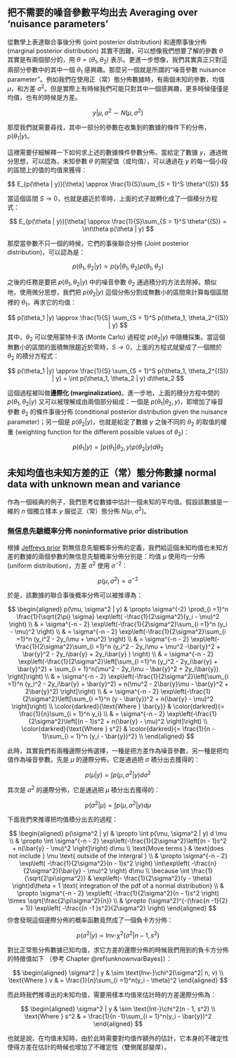 ## 把不需要的噪音參數平均出去 Averaging over 'nuisance parameters'

從數學上表達聯合事後分佈 (joint posterior distribution) 和邊際事後分佈 (marginal posterior distribution) 其實不困難，可以想像我們想要了解的參數 $\theta$ 其實是有兩個部分的，用 $\theta = (\theta_1, \theta_2)$ 表示。更進一步想像，我們其實真正只對這兩部分參數中的其中一個 $\theta_1$ 感興趣。那麼另一個就是所謂的“噪音參數 nuisance parameter”。例如我們在使用正（常）態分佈數據時，有兩個未知的參數，均值 $\mu$，和方差 $\sigma^2$。但是實際上有時候我們可能只對其中一個感興趣，更多時候僅僅是均值，也有的時候是方差。

$$
y | \mu, \sigma^2 \sim N(\mu, \sigma^2)
$$

那麼我們就需要尋找，其中一部分的參數在收集到的數據的條件下的分佈，$p(\theta_1 | y)$。

這裡需要仔細解釋一下如何求上述的數據條件參數分佈。當給定了數據 $y$，通過微分思想，可以認為，未知參數 $\theta$ 的期望值（或均值），可以通過在 $y$ 的每一個小段的區間上的值的均值來獲得：

$$
E_{p(\theta | y)}[\theta] \approx \frac{1}{S}\sum_{S = 1}^S \theta^{(S)}
$$

當這個區間 $S  \rightarrow 0$，也就是趨近於零時，上面的式子就轉化成了一個積分方程式：


$$
E_{p(\theta | y)}[\theta] \approx \frac{1}{S}\sum_{S = 1}^S \theta^{(S)} = \int\theta p(\theta | y)
$$

那麼當參數不只一個的時候，它們的事後聯合分佈 (Joint posterior distribution)，可以認為是： 

$$
p(\theta_1, \theta_2 | y) \propto p(y | \theta_1, \theta_2) p(\theta_1, \theta_2)
$$


之後的任務是要把 $p(\theta_1, \theta_2 | y)$ 中的噪音參數 $\theta_2$ 通過積分的方法去除掉。類似地，使用微分思想，我們把 $p(\theta_2|y)$ 這個分佈分割成無數小的區間來計算每個區間裡的 $\theta_1$，再求它的均值：

$$
p(\theta_1 |y) \approx \frac{1}{S} \sum_{S = 1}^S p(\theta_1, \theta_2^{(S)} | y)
$$
其中，$\theta_2$ 可以使用蒙特卡洛 (Monte Carlo) 過程從 $p(\theta_2 | y)$ 中隨機採集。當這個無數小的區間的面積無限趨近於零時，$S \rightarrow 0$，上面的方程式就變成了一個關於 $\theta_2$ 的積分方程式：

$$
p(\theta_1 |y) \approx \frac{1}{S} \sum_{S = 1}^S p(\theta_1, \theta_2^{(S)} | y) = \int p(\theta_1, \theta_2 | y) d\theta_2
$$

這個過程被叫做**邊際化 (marginalization)**。進一步地，上面的積分方程中間的 $p(\theta_1, \theta_2 | y)$ 又可以被理解成由兩個部分組成：一個是 $p(\theta_1 | \theta_2, y)$，即增加了噪音參數 $\theta_2$ 的條件事後分佈 (conditional posterior distribution given the nuisance parameter)；另一個是 $p(\theta_2 | y)$，也就是給定了數據 $y$ 之後不同的 $\theta_2$ 的取值的權重 (weighting function for the different possible values of $\theta_2$)：


$$
p(\theta_1 | y) = \int p(\theta_1 |\theta_2 , y) p(\theta_2 | y) d\theta_2
$$


## 未知均值也未知方差的正（常）態分佈數據 normal data with unknown mean and variance

作為一個經典的例子，我們思考從數據中估計一個未知的平均值。假設該數據是一維的 $n$ 個獨立樣本 $y$ 服從正（常）態分佈 $N(\mu, \sigma^2)$。

### 無信息先驗概率分佈 noninformative prior distribution

根據 [Jeffreys prior](https://en.wikipedia.org/wiki/Jeffreys_prior) 對無信息先驗概率分佈的定義，我們給這個未知均值也未知方差的數據的兩個參數的無信息先驗概率分佈分別是：均值 $\mu$ 使用均一分佈 (uniform distribution)，方差 $\sigma^2$ 使用 $\sigma^{-2}$：

$$
p(\mu, \sigma^2) \propto \sigma^{-2}
$$

於是，該數據的聯合事後概率分佈可以被推導為：

$$
\begin{aligned}
p(\mu, \sigma^2 | y) & \propto \sigma^{-2} \prod_{i =1}^n \frac{1}{\sqrt{2\pi} \sigma} \exp\left( -\frac{1}{2\sigma^2}(y_i - \mu)^2 \right) \\
& = \sigma^{-n - 2} \exp\left(-\frac{1}{2\sigma^2}\sum_{i =1}^n (y_i - \mu)^2 \right) \\
& = \sigma^{-n - 2} \exp\left(-\frac{1}{2\sigma^2}\sum_{i =1}^n (y_i^2 - 2y_i\mu + \mu^2) \right) \\
& = \sigma^{-n - 2} \exp\left(-\frac{1}{2\sigma^2}\sum_{i =1}^n (y_i^2 - 2y_i\mu + \mu^2 -\bar{y}^2 + \bar{y}^2 - 2y_i\bar{y} + 2y_i\bar{y} ) \right) \\
& = \sigma^{-n - 2} \exp\left(-\frac{1}{2\sigma^2}\left[\sum_{i =1}^n (y_i^2 - 2y_i\bar{y} + \bar{y}^2) + \sum_{i = 1}^n(\mu^2 - 2y_i\mu - \bar{y}^2 + 2y_i\bar{y})  \right]\right) \\
& = \sigma^{-n - 2} \exp\left(-\frac{1}{2\sigma^2}\left[\sum_{i =1}^n (y_i^2 - 2y_i\bar{y} + \bar{y}^2) + n(\mu^2 - 2\bar{y}\mu - \bar{y}^2 + 2\bar{y}^2)  \right]\right) \\
& = \sigma^{-n - 2} \exp\left(-\frac{1}{2\sigma^2}\left[\sum_{i =1}^n (y - \bar{y})^2 + n(\bar{y} - \mu)^2  \right]\right) \\
\color{darkred}{\text{Where } \bar{y}} & \color{darkred}{= \frac{1}{n}\sum_{i = 1}^n y_i} \\
& = \sigma^{-n - 2} \exp\left(-\frac{1}{2\sigma^2}\left[(n - 1)s^2 + n(\bar{y} - \mu)^2  \right]\right) \\
\color{darkred}{\text{Where } s^2} & \color{darkred}{= \frac{1}{n - 1}\sum_{i = 1}^n (y_i - \bar{y})^2} \\
\end{aligned}
$$

此時，其實我們有兩種邊際分佈選擇，一種是把方差作為噪音參數，另一種是把均值作為噪音參數。先是 $\mu$ 的邊際分佈，它是通過把 $\sigma$ 積分出去獲得的：

$$
p(\mu | y) = \int p(\mu, \sigma^2 | y) d\sigma^2
$$

其次是 $\sigma^2$ 的邊際分佈，它是通過把 $\mu$ 積分出去獲得的：

$$
p(\sigma^2 | \mu) = \int p(\mu, \sigma^2 | y) d \mu
$$

下面我們來推導把均值積分出去的過程：

$$
\begin{aligned}
p(\sigma^2 | y) & \propto \int p(\mu, \sigma^2 | y) d \mu \\ 
& \propto \int \sigma^{-n - 2} \exp\left(-\frac{1}{2\sigma^2}\left[(n - 1)s^2 + n(\bar{y} - \mu)^2  \right]\right)  d\mu \\ 
\text{Move terms } & \text{does not include } \mu \text{ outside of the intergral } \\
& \propto  \sigma^{-n - 2} \exp\left( -\frac{1}{2\sigma^2}(n - 1)s^2 \right) \int\exp\left( -\frac{n}{2\sigma^2}(\bar{y} - \mu)^2 \right) d\mu \\
\because  \int \frac{1}{\sqrt{2\pi\sigma^2}}  & \exp\left(- \frac{1}{2\sigma^2}(y - \theta)  \right)d\theta = 1 \text{ integration of the pdf of a normal distribution} \\
& \propto  \sigma^{-n - 2} \exp\left( -\frac{1}{2\sigma^2}(n - 1)s^2 \right) \times \sqrt{\frac{2\pi\sigma^2}{n}} \\
& \propto (\sigma^2)^{-(\frac{n -1}{2} + 1)} \exp\left( -\frac{(n -1 )s^2}{2\sigma^2} \right)
\end{aligned}
$$
你會發現這個邊際分佈的概率函數竟然成了一個負卡方分佈：

$$
p(\sigma^2 | y) = \text{Inv-}\chi^2 (\sigma^2 | n - 1, s^2)
$$

 
 對比正常態分佈數據已知均值，求它方差的邊際分佈的時候我們用到的負卡方分佈的特徵值如下 （參考 Chapter \@ref(unknownvarBayes)）：
 
 $$
 \begin{aligned}
 \sigma^2 | y & \sim \text{Inv-}\chi^2(\sigma^2| n, v) \\
 \text{Where } v & = \frac{1}{n}\sum_{i =1}^n(y_i - \theta)^2
 \end{aligned}
 $$
 
 
 而此時我們推導出的未知均值，需要用樣本均值來估計時的方差邊際分佈為：
 
 $$
 \begin{aligned}
 \sigma^2 | y & \sim \text{Int-}\chi^2(n - 1, s^2) \\
 \text{Where } s^2 & = \frac{1}{n -1}\sum_{i = 1}^n(y_i - \bar{y})^2
 \end{aligned}
 $$

也就是說，在均值未知時，由於此時需要對均值作額外的估計，它本身的不確定性使得方差在估計的時候也增加了不確定性（雙側尾部變厚）。

